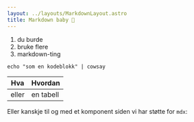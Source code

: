 ```yaml
---
layout: ../layouts/MarkdownLayout.astro
title: Markdown baby 📝
---
```


1. du burde
2. bruke flere
3. markdown-ting

```
echo "som en kodeblokk" | cowsay
```

| Hva   | Hvordan   |
| ----- | --------- |
| eller | en tabell |

Eller kanskje til og med et komponent siden vi har støtte for `mdx`:

<Greeting name="Mark" />
